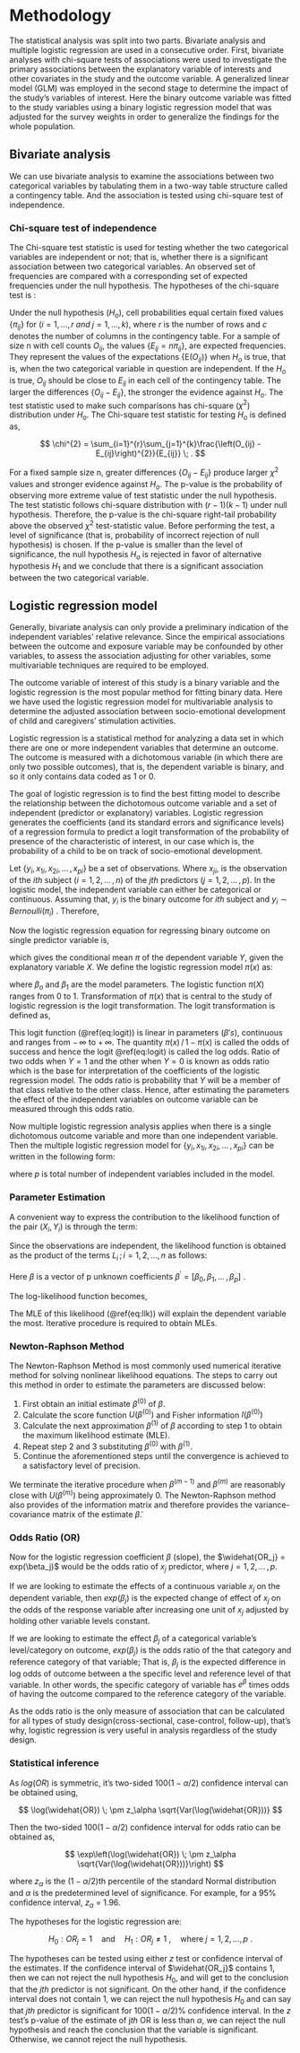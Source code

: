 # Methodology

The statistical analysis was split into two parts. Bivariate analysis and multiple logistic regression are used in a consecutive order. First, bivariate analyses with chi-square tests of associations were used to investigate the primary associations between the explanatory variable of interests and other covariates in the study and the outcome variable. A generalized linear model (GLM) was employed in the second stage to determine the impact of the study's variables of interest. Here the binary outcome variable was fitted to the study variables using a binary logistic regression model that was adjusted for the survey weights in order to generalize the findings for the whole population.


## Bivariate analysis

We can use bivariate analysis to examine the associations between two categorical variables by tabulating them in a two-way table structure called a contingency table. And the association is tested using chi-square test of independence.

### Chi-square test of independence

The Chi-square test statistic is used for testing whether the two categorical variables are independent or not; that is, whether there is a significant association between two categorical variables. An observed set of frequencies are compared with a corresponding set of expected frequencies under the null hypothesis. The hypotheses of the chi-square test is :
\begin{align*}
H_o&: \text{There is no association between two variables} \\
H_1&: \text{There is an association between two variables}
\end{align*}

Under the null hypothesis ($H_o$), cell probabilities equal certain fixed values $\{\pi_{ij}\}$ for $(i = 1, \dots, r \; and \; j = 1, \dots, k)$, where $r$ is the number of rows and $c$ denotes the number of columns in the contingency table.
For a sample of size n with cell counts $O_{ij}$, the values $\{E_{ij} = n\pi_{ij}\}$, are expected frequencies. They represent the values of the expectations $\{\mathrm{E}(O_{ij})\}$ when $H_o$ is true, that is, when the two categorical variable in question are independent. If the $H_o$ is true, $O_{ij}$ should be close to $E_{ij}$ in each cell of the contingency table. The larger the differences $\{O_{ij} - E_{ij}\}$, the stronger the evidence against $H_o$. The test statistic used to make such comparisons has chi-square ($\chi^2$) distribution under $H_o$. The Chi-square test statistic for testing $H_o$ is defined as,

$$
\chi^{2} = \sum_{i=1}^{r}\sum_{j=1}^{k}\frac{\left(O_{ij} - E_{ij}\right)^{2}}{E_{ij}} \; .
$$

For a fixed sample size n, greater differences $\{O_{ij} - E_{ij}\}$ produce larger $\chi^2$ values and stronger evidence against $H_o$. The p-value is the probability of observing more extreme value of test statistic under the null hypothesis. The test statistic follows chi-square distribution with $(r-1)(k-1)$ under null hypothesis. Therefore, the p-value is the chi-square right-tail probability above the
observed $\chi^2$ test-statistic value. Before performing the test, a level of significance (that is, probability of incorrect rejection of null hypothesis) is chosen. If the p-value is smaller than the level of significance, the null hypothesis $H_o$ is rejected in favor of alternative hypothesis $H_1$ and we conclude that there is a significant association between the two categorical variable.

<!-- where $O_{ij}$ $i = 1, \dots, r\quad and \quad j = 1, \dots, k)$ denotes the observed frequencies and $E_{ij}$ $(i = 1, \dots, r\quad and \quad j = 1, \dots, k)$ denotes the expected frequencies. The p-value is the probability of observing more extreme value of test statistic under the null hypothesis. The test statistic follows $\chi^2$ distribution with $(r-1)(k-1)$ under null hypothesis, where $r$ is the number of rows and $c$ denotes the number of columns in the contingency table.  -->


## Logistic regression model

Generally, bivariate analysis can only provide a preliminary indication of the independent variables' relative relevance. Since the empirical associations between the outcome and exposure variable may be confounded by other variables, to assess the association adjusting for other variables, some multivariable techniques are required to be employed. 

The outcome variable of interest of this study is a binary variable and the logistic regression is the most popular method for fitting binary data. Here we have used the logistic regression model for multivariable analysis to determine the adjusted association between socio-emotional development of child and caregivers' stimulation activities.

Logistic regression is a statistical method for analyzing a data set in which there
are one or more independent variables that determine an outcome. The outcome is
measured with a dichotomous variable (in which there are only two possible outcomes),
that is, the dependent variable is binary, and so it only contains data coded as 1 or 0.

The goal of logistic regression is to find the best fitting model to describe the relationship between the dichotomous outcome variable and a set of independent (predictor or explanatory) variables. Logistic regression generates the coefficients (and its standard errors and significance levels) of a regression formula to
predict a logit transformation of the probability of presence of the characteristic of interest, in our case which is, the probability of a child to be on track of socio-emotional development.

Let $\{y_i, x_{1i}, x_{2i}, \, \dots \, , x_{pi}\}$ be a set of observations. Where $x_{ji}$, is the observation of the $ith$ subject $(i = 1, 2, \, \dots \, , n)$ of the $jth$ predictors $(j = 1, 2, \, \dots \, , p)$. In the logistic model, the independent variable can either be categorical or continuous. Assuming that, $y_i$ is the binary outcome for $ith$ subject and $y_i \sim Bernoulli(\pi_i)$ . Therefore, 

\begin{align*}
\pi_i(x_i) = \mathrm{P}(y_i = 1 \: | \: x_i) \quad and \quad  1 - \pi_i(x_i) = \mathrm{P}(y_i = 1 \: | \: x_i) \; .
\end{align*}

Now the logistic regression equation for regressing binary outcome on single predictor variable is,

\begin{equation*}
\mathrm{E}(Y \, | \, X = x) = \pi(x),
\end{equation*}

which gives the conditional mean $\pi$ of the dependent variable $Y$, given the explanatory variable $X$. We define the logistic regression model $\pi(x)$ as:

\begin{equation*}
\pi(x) \: = \: \mathrm{P}(Y = 1 \,| \, x) \: = \: \frac{\exp(\beta_0 + \beta_1x)}{1 + \exp(\beta_0 + \beta_1x)},
\end{equation*}

where $\beta_o$ and $\beta_1$ are the model parameters. The logistic function $\pi(X)$ ranges from 0 to 1. Transformation of $\pi(x)$ that is central to the study of logistic regression is the logit transformation. The logit transformation is
defined as,

\begin{equation}
\mathrm{g}(x) \; = \; \log\frac{\pi(x)}{1 - \pi(x)} \; = \; \beta_o + \beta_1x \; .
(\#eq:logit)
\end{equation}

This logit function (\@ref(eq:logit)) is linear in parameters ($\beta's$), continuous and ranges from $- \, \infty$ to $+\, \infty$. The quantity $\pi(x)\,/\,1 - \pi(x)$ is called the odds of success and hence the logit  \@ref(eq:logit) is called the log
odds. Ratio of two odds when $Y = 1$ and the other when $Y = 0$ is known as odds ratio which is the base for interpretation of the coefficients of the logistic regression model. The odds ratio is probability that $Y$ will be a member of that class relative to the other class. Hence, after estimating the parameters the effect of the independent variables on outcome variable can be measured through this odds ratio.

Now multiple logistic regression analysis applies when there is a single
dichotomous outcome variable and more than one independent variable. Then the multiple logistic regression model for $\{y_i, x_{1i}, x_{2i}, \, \dots \, , x_{pi}\}$ can be written in the following form:

\begin{align*}
\pi_i(x_i) \: = \: \frac{\exp(\beta_{0} + \beta_1x_{1i} + \beta_2x_{2i} + \dots + \beta_px_{pi} )}{1 + \exp(\beta_{0} + \beta_1x_{1i} + \beta_2x_{2i} + \dots + \beta_px_{pi} )},
\end{align*}

where $p$ is total number of independent variables included in the model.


### Parameter Estimation

<!-- When the response variable $Y$ is coded as 1 or 0 then we can write, -->

<!-- \begin{align*} -->
<!-- \pi(X) = \mathrm{P}(Y = 1 \: | X) \; , \\ -->
<!-- and \; 1 - \pi(X) = \mathrm{P}(Y = 0 \: | X) \; . -->
<!-- \end{align*} -->

A convenient way to express the contribution to the likelihood function of the pair
$(X_i, Y_i)$ is through the term:

\begin{equation*}
L_i \; = \; \pi_i^{y_i} \: (1-\pi_i)^{1-y_i} \; .
\end{equation*}

Since the observations are independent, the likelihood function is obtained as the
product of the terms $L_i \,; i = 1, 2, \, \dots, \, n$ as follows:

\begin{equation*}
L(\beta) \; = \; \prod_{i=1}^{n} \pi_i^{y_i} \: (1-\pi_i)^{1-y_i} \; .
\end{equation*}

Here $\beta$ is a vector of p unknown coefficients $\beta^\prime = [\beta_0, \beta_1, \, \dots \, ,\beta_p]$ .


The log-likelihood function becomes,

\begin{equation}
l(\beta) \; = \; \left(\prod_{i=1}^{n} \pi_i^{y_i} \: (1-\pi_i)^{1-y_i}\right) \; .
(\#eq:llk)
\end{equation}

The MLE of this likelihood (\@ref(eq:llk)) will explain the dependent variable the most. Iterative procedure is required to obtain MLEs.

<!-- The following normal equations are then solved for the values of parameters by -->
<!-- Newton-Raphson iterative procedure: -->

<!-- \begin{align*} -->
<!-- \frac{\delta{L(\beta)}}{\delta{\beta_o}} \; &= \; 0 \\ -->
<!-- and \; \frac{\delta{L(\beta)}}{\delta{\beta_i}} \; &= \; 0, -->
<!-- \end{align*} -->

<!-- where $j = 1, 2, \dots, p$. -->

### Newton-Raphson Method

The Newton-Raphson Method is most commonly used numerical iterative method for solving nonlinear likelihood equations. The steps to carry out this method in order to estimate the parameters are discussed below:

1. First obtain an initial estimate $\beta^{(0)}$ of $\beta$.
2. Calculate the score function $U(\beta^{(0)})$ and Fisher information $I(\beta^{(0)})$
3. Calculate the next approximation $\beta^{(1)}$ of $\beta$ according to step 1 to obtain the maximum likelihood estimate (MLE).
4. Repeat step 2 and 3 substituting $\beta^{(0)}$ with $\beta^{(1)}$.
5. Continue the aforementioned steps until the convergence is achieved to a
satisfactory level of precision.

We terminate the iterative procedure when $\beta^{(m-1)}$ and $\beta^{(m)}$ are reasonably close with $U(\beta^{(m)})$ being approximately 0. The Newton-Raphson method also provides of the information matrix and therefore provides the variance-covariance matrix of the estimate $\tilde{\beta}$.


### Odds Ratio (OR)

Now for the logistic regression coefficient $\beta$ (slope), the $\widehat{OR_j} = exp(\beta_j)$ would be the odds ratio of $x_j$ predictor, where $j = 1, 2, \, \dots \, , p$. 

If we are looking to estimate the effects of a continuous variable $x_j$ on the dependent variable, then $exp(\beta_j)$ is the expected change of effect of $x_j$ on the odds of the response variable after increasing one unit of $x_j$ adjusted by holding other variable levels constant.

If we are looking to estimate the effect $\beta_j$ of a categorical variable’s level/category on outcome, $exp(\beta_j)$ is the odds ratio of the that category and reference category of that variable; That is, $\beta_j$ is the expected difference in log odds of outcome between a the specific level and reference level of that variable. In other words, the specific category of variable has $e^{\beta}$ times odds of having the outcome compared to the reference category of the variable.

As the odds ratio is the only measure of association that can be calculated for all
types of study design(cross-sectional, case-control, follow-up), that’s why, logistic
regression is very useful in analysis regardless of the study design.


### Statistical inference

As $log(OR)$ is symmetric, it’s two-sided $100(1 − \alpha/2)$ confidence interval can be obtained using,

$$
\log(\widehat{OR}) \; \pm z_\alpha \sqrt{Var(\log(\widehat{OR}))}
$$

Then the two-sided $100(1 − \alpha/2)$ confidence interval for odds ratio can be obtained as,

$$
\exp\left(\log(\widehat{OR}) \; \pm z_\alpha \sqrt{Var(\log(\widehat{OR}))}\right)
$$

where $z_\alpha$ is the $(1 − \alpha/2)$th percentile of the standard Normal distribution and $\alpha$ is the predetermined level of significance. For example, for a 95% confidence interval, $z_\alpha$ = 1.96.

The hypotheses for the logistic regression are:

$$
H_0 : OR_j = 1 \quad \text{and} \quad H_1 : OR_j \ne 1 \:,  \quad \text{where} \; j = 1, 2, \dots, p \: .  
$$


The hypotheses can be tested using either $z$ test or confidence interval of the
estimates. If the confidence interval of $\widehat{OR_j}$ contains 1, then we can not reject the null hypothesis $H_0$, and will get to the conclusion that the $jth$ predictor is not significant. On the other hand, if the confidence interval does not contain 1, we can reject the null hypothesis $H_0$ and can say that $jth$ predictor is significant for $100(1 − \alpha/2)$% confidence interval. In the $z$ test's p-value of the estimate of j$th$ OR is less than $\alpha$, we can reject the null hypothesis and reach the conclusion that the variable is significant. Otherwise, we cannot reject the null hypothesis.

